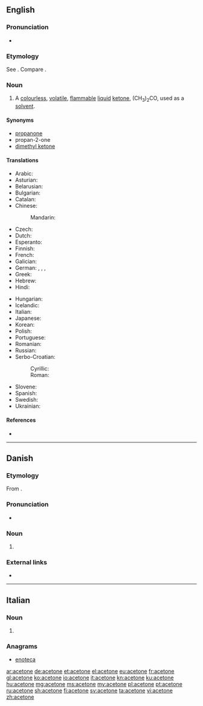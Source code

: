 {{also|acétone}}
==English==

===Pronunciation===
* {{a|US}} {{IPA|/ˈæsətoʊn/|lang=en}}

===Etymology===
See {{term|acetic|lang=en}}. Compare {{term|ketone|lang=en}}.

===Noun===
{{en-noun|-}}

# {{context|organic compound|lang=en}} A [[colourless]], [[volatile]], [[flammable]] [[liquid]] [[ketone]], (CH<sub>3</sub>)<sub>2</sub>CO, used as a [[solvent]].

====Synonyms====
* [[propanone]]
* propan-2-one
* [[dimethyl ketone]]

====Translations====
{{trans-top|the organic compound (CH<sub>3</sub>)<sub>2</sub>CO}}
* Arabic: {{t|ar|أسيتون|m|tr=ʾasitūn|sc=Arab}}
* Asturian: {{t|ast|acetona|f}}
* Belarusian: {{t|be|ацэтон|m|tr=acetón|sc=Cyrl}}
* Bulgarian: {{t|bg|ацетон|m|tr=acetón}}
* Catalan: {{t|ca|acetona|f}}
* Chinese:
*: Mandarin: {{t+|cmn|丙酮|tr=bǐngtóng|sc=Hani}}
* Czech: {{t|cs|aceton|m}}
* Dutch: {{t|nl|aceton|m|n}}
* Esperanto: {{t|eo|acetono}}
* Finnish: {{t+|fi|asetoni}}
* French: {{t+|fr|acétone|f}}
* Galician: {{t|gl|acetona|f}}
* German: {{t+|de|Aceton|n}}, {{t+|de|Azeton|n}}, {{t+|de|Propanon|n}}, {{t+|de|Dimethylketon|n}}
* Greek: {{t+|el|ακετόνη|f|tr=aketóni}}
* Hebrew: {{t+|he|אצטון|m|tr=atsetón}}
* Hindi: {{t|hi|शुक्ता|tr=shuktaa|sc=Deva}}
{{trans-mid}}
* Hungarian: {{t+|hu|aceton}}
* Icelandic: {{t|is|asetón|n}}
* Italian: {{t+|it|acetone|m}}
* Japanese: {{t|ja|アセトン|tr=aseton|sc=Jpan}}
* Korean: {{t|ko|아세톤|sc=Kore}}
* Polish: {{t+|pl|aceton|m}}
* Portuguese: {{t+|pt|acetona|f}}
* Romanian: {{t+|ro|acetonă|f}}
* Russian: {{t+|ru|ацетон|m|tr=acetón}}
* Serbo-Croatian:
*: Cyrillic: {{t|sh|ацѐто̄н|m|sc=Cyrl}}
*: Roman: {{t|sh|acètōn|m}}
* Slovene: {{t|sl|acetón|m}}
* Spanish: {{t+|es|acetona|f}}
* Swedish: {{t+|sv|aceton|c|n}}
* Ukrainian: {{t+|uk|ацетон|m|tr=acetón|sc=Cyrl}}
{{trans-bottom}}

====References====
* {{pedialite}}

----

==Danish==

===Etymology===
From {{etyl|la|da}} {{m|la|acētum||vinegar}} {{suffix||one|lang=da}}.

===Pronunciation===
* {{IPA|/asətoːnə/|[asəˈtˢoːnə]|lang=da}}

===Noun===
{{da-noun|n|-}}

# {{l|en|acetone}} {{gloss|the organic compound (CH₃)₂CO}}

===External links===
* {{pedialite|lang=da}}

----

==Italian==

===Noun===
{{it-noun|m}}

# {{context|organic compound|lang=it}} {{l|en|acetone}}

===Anagrams===
* [[enoteca#Italian|enoteca]]

[[ar:acetone]]
[[de:acetone]]
[[et:acetone]]
[[el:acetone]]
[[eu:acetone]]
[[fr:acetone]]
[[gl:acetone]]
[[ko:acetone]]
[[io:acetone]]
[[it:acetone]]
[[kn:acetone]]
[[ku:acetone]]
[[hu:acetone]]
[[mg:acetone]]
[[ms:acetone]]
[[my:acetone]]
[[pl:acetone]]
[[pt:acetone]]
[[ru:acetone]]
[[sh:acetone]]
[[fi:acetone]]
[[sv:acetone]]
[[ta:acetone]]
[[vi:acetone]]
[[zh:acetone]]